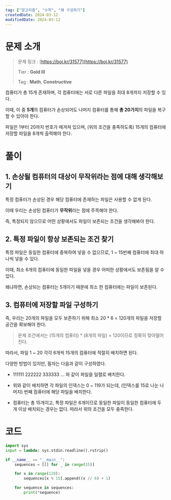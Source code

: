 ```yaml
---
tag: ["알고리즘", "수학", "해 구성하기"]
createdDate: 2024-03-12
modifiedDate: 2024-03-12
---
```


# 문제 소개

> 문제 링크 : [https://boj.kr/31577](https://boj.kr/31577)
>
> Tier : **Gold III**
>
> Tag : **Math**, **Constructive**

컴퓨터가 총 15개 존재하며, 각 컴퓨터에는 서로 다른 파일을 최대 8개까지 저장할 수 있다.

이때, 이 중 **5개**의 컴퓨터가 손상되어도 나머지 컴퓨터를 통해 **총 20가지**의 파일을 복구할 수 있어야 한다.

파일은 1부터 20까지 번호가 매겨져 있으며, (위의 조건을 충족하도록) 15개의 컴퓨터에 저장할 파일을 8개씩 출력해야 한다.

# 풀이

## 1. 손상될 컴퓨터의 대상이 무작위라는 점에 대해 생각해보기

특정 컴퓨터가 손상된 경우 해당 컴퓨터에 존재하는 파일은 사용할 수 없게 된다.

이때 우리는 손상된 컴퓨터가 **무작위**라는 점에 주목해야 한다.

즉, 특정되지 않으므로 어떤 상황에서도 파일이 보존되는 조건을 생각해봐야 한다.

## 2. 특정 파일이 항상 보존되는 조건 찾기

특정 파일은 동일한 컴퓨터에 중복하여 넣을 수 없으므로, 1 ~ 15번째 컴퓨터에 최대 하나씩 넣을 수 있다.

이때, 최소 6개의 컴퓨터에 동일한 파일을 넣을 경우 어떠한 상황에서도 보존됨을 알 수 있다.

왜냐하면, 손상되는 컴퓨터는 5개이기 때문에 최소 한 컴퓨터에는 파일이 보존된다.

## 3. 컴퓨터에 저장할 파일 구성하기

즉, 우리는 20개의 파일을 모두 보존하기 위해 최소 20 \* 6 = 120개의 파일을 저장할 공간을 확보해야 한다.

> 문제 조건에서는 (15개의 컴퓨터) \* (8개의 파일) = 120이므로 정확히 맞아떨어진다.

따라서, 파일 1 ~ 20 각각 6개씩 15개의 컴퓨터에 적절히 배치하면 된다.

다양한 방법이 있지만, 필자는 다음과 같이 구성하였다.

- 111111 222222 333333 ... 와 같이 파일을 일렬로 배치한다.

- 위와 같이 배치하면 각 파일의 인덱스는 0 ~ 119가 되는데, (인덱스를 15로 나눈 나머지) 번째 컴퓨터에 해당 파일을 배치한다.

- 컴퓨터는 총 15개이고, 특정 파일은 6개이므로 동일한 파일이 동일한 컴퓨터에 두 개 이상 배치되는 경우는 없다. 따라서 위의 조건을 모두 충족한다.

# 코드

```py solution.py
import sys
input = lambda: sys.stdin.readline().rstrip()

if __name__ == "__main__":
	sequences = [[] for _ in range(15)]

	for x in range(120):
		sequences[x % 15].append((x // 6) + 1)

	for sequence in sequences:
		print(*sequence)
```
